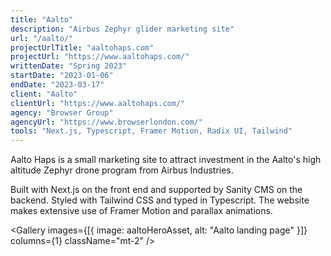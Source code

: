 ```yaml
---
title: "Aalto"
description: "Airbus Zephyr glider marketing site"
url: "/aalto/"
projectUrlTitle: "aaltohaps.com"
projectUrl: "https://www.aaltohaps.com/"
writtenDate: "Spring 2023"
startDate: "2023-01-06"
endDate: "2023-03-17"
client: "Aalto"
clientUrl: "https://www.aaltohaps.com/"
agency: "Browser Group"
agencyUrl: "https://www.browserlondon.com/"
tools: "Next.js, Typescript, Framer Motion, Radix UI, Tailwind"
---
```




Aalto Haps is a small marketing site to attract investment in the Aalto's high altitude Zephyr drone program from Airbus Industries.

Built with Next.js on the front end and supported by Sanity CMS on the backend. Styled with Tailwind CSS and typed in Typescript. The website makes extensive use of Framer Motion and parallax animations.

<Gallery
  images={[{ image: aaltoHeroAsset, alt: "Aalto landing page" }]}
  columns={1}
  className="mt-2"
/>
